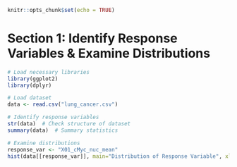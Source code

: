 ```r
knitr::opts_chunk$set(echo = TRUE)
```

# Section 1: Identify Response Variables & Examine Distributions

```r
# Load necessary libraries
library(ggplot2)
library(dplyr)

# Load dataset
data <- read.csv("lung_cancer.csv")

# Identify response variables
str(data)  # Check structure of dataset
summary(data)  # Summary statistics

# Examine distributions
response_var <- "X01_cMyc_nuc_mean" 
hist(data[[response_var]], main="Distribution of Response Variable", xlab=response_var, col="lightblue")
```

